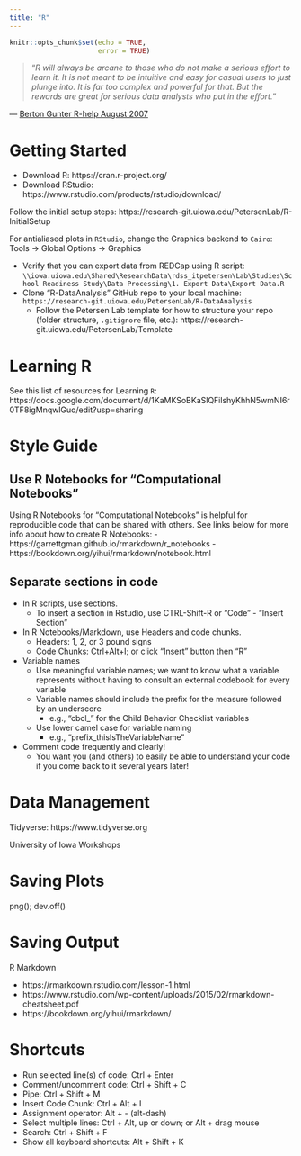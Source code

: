 ```yaml
---
title: "R"
---
```


```r
knitr::opts_chunk$set(echo = TRUE,
                      error = TRUE)
```

 > "*R will always be arcane to those who do not make a serious effort to learn it. It is not meant to be intuitive and easy for casual users to just plunge into. It is far too complex and powerful for that. But the rewards are great for serious data analysts who put in the effort.*"

— [Berton Gunter R-help August 2007](https://www.brodrigues.co/blog/2022-06-02-arcane/)

# Getting Started

- Download R: https://cran.r-project.org/
- Download RStudio: https://www.rstudio.com/products/rstudio/download/

Follow the initial setup steps:
https://research-git.uiowa.edu/PetersenLab/R-InitialSetup

For antialiased plots in `RStudio`, change the Graphics backend to `Cairo`:
Tools → Global Options → Graphics

- Verify that you can export data from REDCap using R script: `\\iowa.uiowa.edu\Shared\ResearchData\rdss_itpetersen\Lab\Studies\School Readiness Study\Data Processing\1. Export Data\Export Data.R`
- Clone "R-DataAnalysis" GitHub repo to your local machine: `https://research-git.uiowa.edu/PetersenLab/R-DataAnalysis`
    - Follow the Petersen Lab template for how to structure your repo (folder structure, `.gitignore` file, etc.): https://research-git.uiowa.edu/PetersenLab/Template

# Learning R

See this list of resources for Learning `R`: https://docs.google.com/document/d/1KaMKSoBKaSlQFilshyKhhN5wmNI6r0TF8igMnqwlGuo/edit?usp=sharing

# Style Guide

## Use R Notebooks for "Computational Notebooks"

Using R Notebooks for "Computational Notebooks" is helpful for reproducible code that can be shared with others.
See links below for more info about how to create R Notebooks:
- https://garrettgman.github.io/rmarkdown/r_notebooks
- https://bookdown.org/yihui/rmarkdown/notebook.html

## Separate sections in code

- In R scripts, use sections.
    - To insert a section in Rstudio, use CTRL-Shift-R or "Code" - "Insert Section"
- In R Notebooks/Markdown, use Headers and code chunks.
    - Headers: 1, 2, or 3 pound signs
    - Code Chunks: Ctrl+Alt+I; or click "Insert" button then "R"
- Variable names
    - Use meaningful variable names; we want to know what a variable represents without having to consult an external codebook for every variable
    - Variable names should include the prefix for the measure followed by an underscore
        - e.g., "cbcl_" for the Child Behavior Checklist variables
    - Use lower camel case for variable naming
        - e.g., "prefix_thisIsTheVariableName"
- Comment code frequently and clearly!
    - You want you (and others) to easily be able to understand your code if you come back to it several years later!

# Data Management

Tidyverse: https://www.tidyverse.org

University of Iowa Workshops

# Saving Plots
png(); dev.off()

# Saving Output

R Markdown

- https://rmarkdown.rstudio.com/lesson-1.html
- https://www.rstudio.com/wp-content/uploads/2015/02/rmarkdown-cheatsheet.pdf
- https://bookdown.org/yihui/rmarkdown/

# Shortcuts

- Run selected line(s) of code: Ctrl + Enter
- Comment/uncomment code: Ctrl + Shift + C
- Pipe: Ctrl + Shift + M
- Insert Code Chunk: Ctrl + Alt + I
- Assignment operator: Alt + - (alt-dash)
- Select multiple lines: Ctrl + Alt, up or down; or Alt + drag mouse
- Search: Ctrl + Shift + F
- Show all keyboard shortcuts: Alt + Shift + K
